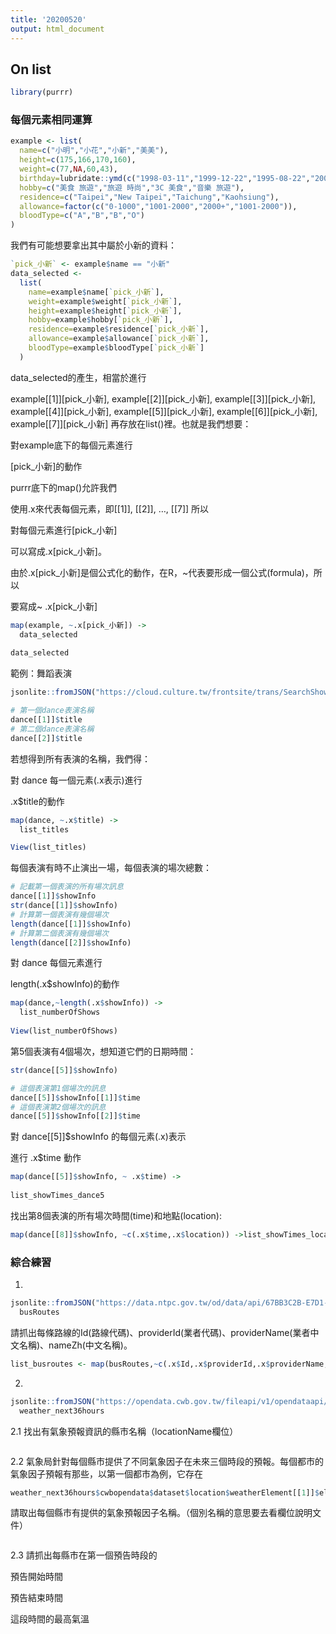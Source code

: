 ```yaml
---
title: '20200520'
output: html_document
---
```


## On list

```r
library(purrr)
```

### 每個元素相同運算

```r
example <- list(
  name=c("小明","小花","小新","美美"),
  height=c(175,166,170,160),
  weight=c(77,NA,60,43),
  birthday=lubridate::ymd(c("1998-03-11","1999-12-22","1995-08-22","2001-10-10")),
  hobby=c("美食 旅遊","旅遊 時尚","3C 美食","音樂 旅遊"),
  residence=c("Taipei","New Taipei","Taichung","Kaohsiung"),
  allowance=factor(c("0-1000","1001-2000","2000+","1001-2000")),
  bloodType=c("A","B","B","O")
)
```

我們有可能想要拿出其中屬於小新的資料：

```r
`pick_小新` <- example$name == "小新"
data_selected <- 
  list(
    name=example$name[`pick_小新`],
    weight=example$weight[`pick_小新`],
    height=example$height[`pick_小新`],
    hobby=example$hobby[`pick_小新`],
    residence=example$residence[`pick_小新`],
    allowance=example$allowance[`pick_小新`],
    bloodType=example$bloodType[`pick_小新`]
  )
```

data_selected的產生，相當於進行

example[[1]][pick_小新],
example[[2]][pick_小新],
example[[3]][pick_小新],
example[[4]][pick_小新],
example[[5]][pick_小新],
example[[6]][pick_小新],
example[[7]][pick_小新]
再存放在list()裡。也就是我們想要：

對example底下的每個元素進行

[pick_小新]的動作

purrr底下的map()允許我們

使用.x來代表每個元素，即[[1]], [[2]], ..., [[7]]
所以

對每個元素進行[pick_小新]

可以寫成.x[pick_小新]。

由於.x[pick_小新]是個公式化的動作，在R，~代表要形成一個公式(formula)，所以

要寫成~ .x[pick_小新]

```r
map(example, ~.x[pick_小新]) -> 
  data_selected 
  
data_selected
```

範例：舞蹈表演

```r
jsonlite::fromJSON("https://cloud.culture.tw/frontsite/trans/SearchShowAction.do?method=doFindTypeJ&category=3", simplifyDataFrame = F) -> dance
```

```r
# 第一個dance表演名稱
dance[[1]]$title
# 第二個dance表演名稱
dance[[2]]$title
```

若想得到所有表演的名稱，我們得：

對 dance 每一個元素(.x表示)進行

.x$title的動作

```r
map(dance, ~.x$title) ->
  list_titles

View(list_titles)
```

每個表演有時不止演出一場，每個表演的場次總數：

```r
# 記載第一個表演的所有場次訊息
dance[[1]]$showInfo
str(dance[[1]]$showInfo)
# 計算第一個表演有幾個場次
length(dance[[1]]$showInfo)
# 計算第二個表演有幾個場次
length(dance[[2]]$showInfo)
```

對 dance 每個元素進行

length(.x$showInfo)的動作

```r
map(dance,~length(.x$showInfo)) ->
  list_numberOfShows 
  
View(list_numberOfShows)
```

第5個表演有4個場次，想知道它們的日期時間：

```r
str(dance[[5]]$showInfo)
```

```r
# 這個表演第1個場次的訊息
dance[[5]]$showInfo[[1]]$time
# 這個表演第2個場次的訊息
dance[[5]]$showInfo[[2]]$time
```

對 dance[[5]]$showInfo 的每個元素(.x)表示

進行 .x$time 動作

```r
map(dance[[5]]$showInfo, ~ .x$time) ->
  
list_showTimes_dance5
```

找出第8個表演的所有場次時間(time)和地點(location):

```r
map(dance[[8]]$showInfo, ~c(.x$time,.x$location)) ->list_showTimes_location_dance8
```

### 綜合練習

1.

```r
jsonlite::fromJSON("https://data.ntpc.gov.tw/od/data/api/67BB3C2B-E7D1-43A7-B872-61B2F082E11B?$format=json", simplifyDataFrame = F) ->
  busRoutes
```

請抓出每條路線的Id(路線代碼)、providerId(業者代碼)、providerName(業者中文名稱)、nameZh(中文名稱)。

```r
list_busroutes <- map(busRoutes,~c(.x$Id,.x$providerId,.x$providerName,.x$nameZh))
```

2.

```r
jsonlite::fromJSON("https://opendata.cwb.gov.tw/fileapi/v1/opendataapi/F-C0032-001?Authorization=rdec-key-123-45678-011121314&format=JSON") ->
  weather_next36hours
```

2.1 找出有氣象預報資訊的縣市名稱（locationName欄位）

```r

```

2.2 氣象局針對每個縣市提供了不同氣象因子在未來三個時段的預報。每個都市的氣象因子預報有那些，以第一個都市為例，它存在

```r
weather_next36hours$cwbopendata$dataset$location$weatherElement[[1]]$elementName 
```

請取出每個縣市有提供的氣象預報因子名稱。（個別名稱的意思要去看欄位說明文件）

```r

```

2.3 請抓出每縣市在第一個預告時段的

預告開始時間

預告結束時間

這段時間的最高氣溫

```r

```





















